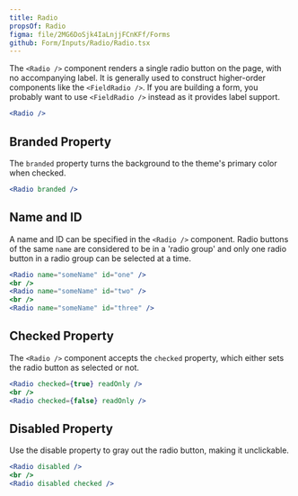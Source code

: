 ```yaml
---
title: Radio
propsOf: Radio
figma: file/2MG6DoSjk4IaLnjjFCnKFf/Forms
github: Form/Inputs/Radio/Radio.tsx
---
```


The `<Radio />` component renders a single radio button on the page, with no accompanying label. It is generally used to construct higher-order components like the `<FieldRadio />`. If you are building a form, you probably want to use `<FieldRadio />` instead as it provides label support.

```jsx
<Radio />
```

## Branded Property

The `branded` property turns the background to the theme's primary color when checked.

```jsx
<Radio branded />
```

## Name and ID

A name and ID can be specified in the `<Radio />` component. Radio buttons of the same `name` are considered to be in a 'radio group' and only one radio button in a radio group can be selected at a time.

```jsx
<Radio name="someName" id="one" />
<br />
<Radio name="someName" id="two" />
<br />
<Radio name="someName" id="three" />
```

## Checked Property

The `<Radio />` component accepts the `checked` property, which either sets the radio button as selected or not.

```jsx
<Radio checked={true} readOnly />
<br />
<Radio checked={false} readOnly />
```

## Disabled Property

Use the disable property to gray out the radio button, making it unclickable.

```jsx
<Radio disabled />
<br />
<Radio disabled checked />
```

